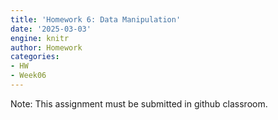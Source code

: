 ```yaml
---
title: 'Homework 6: Data Manipulation'
date: '2025-03-03'
engine: knitr
author: Homework
categories:
- HW
- Week06
--- 
```


Note: This assignment must be submitted in github classroom.

